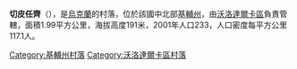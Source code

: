 {{coord|49|32|55|N|29|35|41|E|scale:30000|display=title}}

'''切皮任齊'''（{{lang-uk|Чепіжинці}}），是[[烏克蘭|烏克蘭]]的村落，位於該國中北部[[基輔州|基輔州]]，由[[沃洛達爾卡區|沃洛達爾卡區]]負責管轄，面積1.99平方公里，海拔高度191米，2001年人口233，人口密度每平方公里117.1人。

{{DEFAULTSORT:Чепіжинці}}
[[Category:基輔州村落|Category:基輔州村落]]
[[Category:沃洛達爾卡區村落|Category:沃洛達爾卡區村落]]


{{Kiev-geo-stub}}